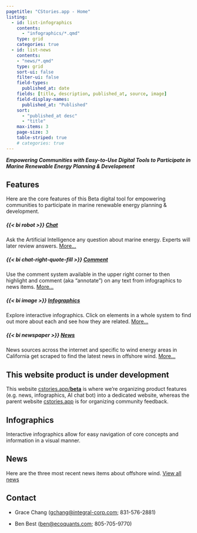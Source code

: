 ```yaml
---
pagetitle: "CStories.app - Home"
listing:
  - id: list-infographics
    contents:
      - "infographics/*.qmd"
    type: grid
    categories: true
  - id: list-news
    contents:
    - "news/*.qmd"
    type: grid
    sort-ui: false
    filter-ui: false
    field-types:
      published_at: date
    fields: [title, description, published_at, source, image]
    field-display-names:
      published_at: "Published"
    sort: 
      - "published_at desc"
      - "title"
    max-items: 3
    page-size: 3
    table-striped: true
    # categories: true
---
```


***Empowering Communities with Easy-to-Use Digital Tools to Participate in Marine Renewable Energy Planning & Development***

## Features

Here are the core features of this Beta digital tool for empowering communities to participate in marine renewable energy planning & development.

::: {.grid}

##### {{< bi robot >}} [Chat](bot.qmd) {.g-col-12 .g-col-med-6 .g-col-lg-3}
Ask the Artificial Intelligence any question about marine energy. Experts will later review answers.
[More...](bot.qmd)

##### {{< bi chat-right-quote-fill >}} [Comment](comment.qmd) {.g-col-12 .g-col-med-6 .g-col-lg-3}
Use the comment system available in the upper right corner to then highlight and comment (aka "annotate") on any text from infographics to news items. [More...](comment.qmd)

##### {{< bi image >}} [Infographics](infographics.qmd) {.g-col-12 .g-col-med-6 .g-col-lg-3}
Explore interactive infographics. Click on elements in a whole system to find out more about each and see how they are related.
[More...](infographics.qmd)

##### {{< bi newspaper >}} [News](news.qmd) {.g-col-12 .g-col-med-6 .g-col-lg-3}
News sources across the internet and specific to wind energy areas in California get scraped to find the latest news in offshore wind.
[More...](news.qmd)

:::

::: {.callout-caution}

## This website product is under development

This website [cstories.app/**beta**](https://cstories.app/beta) is where we're organizing product features (e.g. news, infographics, AI chat bot) into a dedicated website, whereas the parent website
[cstories.app](https://cstories.app){target="_blank"} is for organizing community feedback.
:::


## Infographics

Interactive infographics allow for easy navigation of core concepts and information in a visual manner.

::: {#list-infographics}
:::

## News

Here are the three most recent news items about offshore wind. [View all news](news.qmd)

::: {#list-news}
:::

## Contact

-   Grace Chang ([gchang\@integral-corp.com](gchang@integral-corp.com); 831-576-2881)

-   Ben Best ([ben\@ecoquants.com](mailto:ben@ecoquants.com); 805-705-9770)


<script type="text/javascript">
document.getElementById("list-news-pagination").style.visibility = "hidden";
</script>
